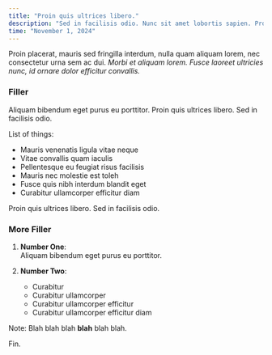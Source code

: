 ```yaml
---
title: "Proin quis ultrices libero."
description: "Sed in facilisis odio. Nunc sit amet lobortis sapien. Proin non hendrerit metus. Donec ac magna consequat, ornare risus sed, tincidunt erat."
time: "November 1, 2024"
---
```


Proin placerat, mauris sed fringilla interdum, nulla quam aliquam lorem, nec consectetur urna sem ac dui. _Morbi et aliquam lorem. Fusce laoreet ultricies nunc, id ornare dolor efficitur convallis._

### Filler

<ImageShell imageUrl="https://utfs.io/f/Bz7PmjuYTc3CeYT0Q3JMKaBkC1NWvSAc2nhGDO9TbVzl3yo8" />

Aliquam bibendum eget purus eu porttitor. Proin quis ultrices libero. Sed in facilisis odio.

List of things:

- Mauris venenatis ligula vitae neque
- Vitae convallis quam iaculis
- Pellentesque eu feugiat risus facilisis
- Mauris nec molestie est toleh
- Fusce quis nibh interdum blandit eget
- Curabitur ullamcorper efficitur diam

Proin quis ultrices libero. Sed in facilisis odio.

### More Filler

1. **Number One**: <br/>
   Aliquam bibendum eget purus eu porttitor.

2. **Number Two**:
   - Curabitur
   - Curabitur ullamcorper
   - Curabitur ullamcorper efficitur
   - Curabitur ullamcorper efficitur diam

Note: Blah blah blah **blah** blah blah.

Fin.
